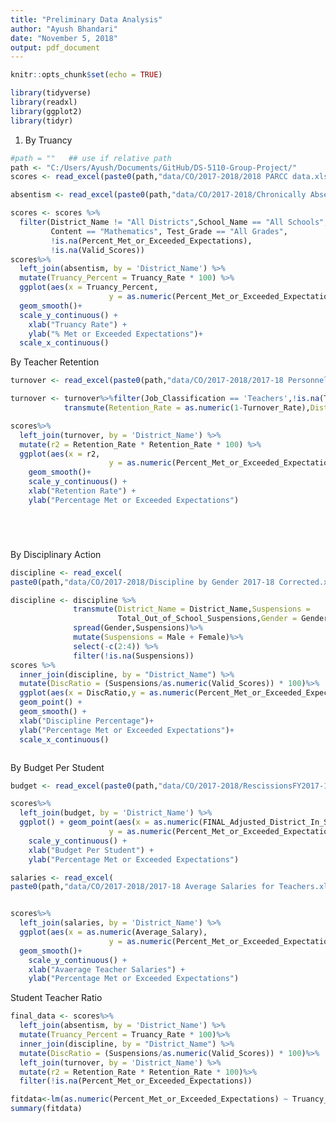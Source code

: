 ```yaml
---
title: "Preliminary Data Analysis"
author: "Ayush Bhandari"
date: "November 5, 2018"
output: pdf_document
---
```


```r
knitr::opts_chunk$set(echo = TRUE)
```

```r
library(tidyverse)
library(readxl)
library(ggplot2)
library(tidyr)
```

1. By Truancy

```r
#path = ""   ## use if relative path
path <- "C:/Users/Ayush/Documents/GitHub/DS-5110-Group-Project/"
scores <- read_excel(paste0(path,"data/CO/2017-2018/2018 PARCC data.xlsx"))

absentism <- read_excel(paste0(path,"data/CO/2017-2018/Chronically Absent by District 2017-18xls.xlsx"))

scores <- scores %>%
  filter(District_Name != "All Districts",School_Name == "All Schools",
         Content == "Mathematics", Test_Grade == "All Grades",
         !is.na(Percent_Met_or_Exceeded_Expectations),
         !is.na(Valid_Scores))
scores%>%
  left_join(absentism, by = 'District_Name') %>%
  mutate(Truancy_Percent = Truancy_Rate * 100) %>%
  ggplot(aes(x = Truancy_Percent,
                      y = as.numeric(Percent_Met_or_Exceeded_Expectations)),na.rm = TRUE) + geom_point() +
  geom_smooth()+  
  scale_y_continuous() +
    xlab("Truancy Rate") +
    ylab("% Met or Exceeded Expectations")+
  scale_x_continuous()

```

By Teacher Retention

```r
turnover <- read_excel(paste0(path,"data/CO/2017-2018/2017-18 Personnel Turnover Rate by District and Position Categories.xlsx"))

turnover <- turnover%>%filter(Job_Classification == 'Teachers',!is.na(Turnover_Rate))%>%
            transmute(Retention_Rate = as.numeric(1-Turnover_Rate),District_Name=District_Name)

scores%>%
  left_join(turnover, by = 'District_Name') %>%
  mutate(r2 = Retention_Rate * Retention_Rate * 100) %>%
  ggplot(aes(x = r2,
                      y = as.numeric(Percent_Met_or_Exceeded_Expectations))) + geom_point() +
    geom_smooth()+
    scale_y_continuous() +
    xlab("Retention Rate") +
    ylab("Percentage Met or Exceeded Expectations")






```

By Disciplinary Action

```r
discipline <- read_excel(
paste0(path,"data/CO/2017-2018/Discipline by Gender 2017-18 Corrected.xlsx"))

discipline <- discipline %>%
              transmute(District_Name = District_Name,Suspensions =     
                        Total_Out_of_School_Suspensions,Gender = Gender)%>%
              spread(Gender,Suspensions)%>%
              mutate(Suspensions = Male + Female)%>%
              select(-c(2:4)) %>%
              filter(!is.na(Suspensions))
scores %>% 
  inner_join(discipline, by = "District_Name") %>%
  mutate(DiscRatio = (Suspensions/as.numeric(Valid_Scores)) * 100)%>%
  ggplot(aes(x = DiscRatio,y = as.numeric(Percent_Met_or_Exceeded_Expectations))) + 
  geom_point() +
  geom_smooth() +
  xlab("Discipline Percentage")+
  ylab("Percentage Met or Exceeded Expectations")+
  scale_x_continuous()



```

By Budget Per Student

```r
budget <- read_excel(paste0(path,"data/CO/2017-2018/RescissionsFY2017-18 with Per Pupil Funding.xls"))

scores%>%
  left_join(budget, by = 'District_Name') %>%
  ggplot() + geom_point(aes(x = as.numeric(FINAL_Adjusted_District_In_School_Per_Pupil_Funding),
                      y = as.numeric(Percent_Met_or_Exceeded_Expectations))) +
    scale_y_continuous() +
    xlab("Budget Per Student") +
    ylab("Percentage Met or Exceeded Expectations")

```



```r

salaries <- read_excel(
paste0(path,"data/CO/2017-2018/2017-18 Average Salaries for Teachers.xlsx"))


scores%>%
  left_join(salaries, by = 'District_Name') %>%
  ggplot(aes(x = as.numeric(Average_Salary),
                      y = as.numeric(Percent_Met_or_Exceeded_Expectations))) + geom_point() +
  geom_smooth()+
    scale_y_continuous() +
    xlab("Avaerage Teacher Salaries") +
    ylab("Percentage Met or Exceeded Expectations")

```

Student Teacher Ratio


```r
final_data <- scores%>%
  left_join(absentism, by = 'District_Name') %>%
  mutate(Truancy_Percent = Truancy_Rate * 100)%>%
  inner_join(discipline, by = "District_Name") %>%
  mutate(DiscRatio = (Suspensions/as.numeric(Valid_Scores)) * 100)%>%
  left_join(turnover, by = 'District_Name') %>%
  mutate(r2 = Retention_Rate * Retention_Rate * 100)%>%
  filter(!is.na(Percent_Met_or_Exceeded_Expectations))

fitdata<-lm(as.numeric(Percent_Met_or_Exceeded_Expectations) ~ Truancy_Percent + Suspensions + r2,data = final_data)
summary(fitdata)

```

